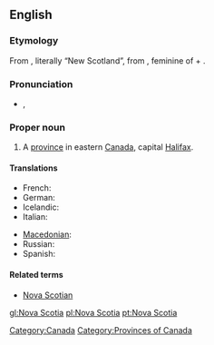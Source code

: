 ==English==
{{wikipedia}}

===Etymology===
From {{etyl|la}}, literally “New Scotland”, from {{term|nova|lang=la}}, feminine of {{term|novus||new|lang=la}} + {{term|Scotia||Scotland|lang=la}}.

===Pronunciation===
* {{a|UK}} {{IPA|/ˈnəʊ.və ˌskəʊ.ʃə/}}, {{SAMPA|/"n@U.v@ %sk@U.S@/}}

===Proper noun===
{{en-proper noun|sg=[[Nova]] [[Scotia]]}}

# A [[province]] in eastern [[Canada]], capital [[Halifax]].

====Translations====
{{trans-top|Province in eastern Canada}}
* French: {{t+|fr|Nouvelle-Écosse|f}}
* German: {{t+|de|Neuschottland|n}}
* Icelandic: {{t|is|Nýja-Skotland|n}}
* Italian: {{t-|it|Nuova Scozia|f}}
{{trans-mid}}
* [[Macedonian]]: {{t|mk|Нова Шкотска|f|tr=Nóva Škótska|sc=Cyrl|xs=Macedonian}}
* Russian: {{t|ru|Новая Шотландия|f|tr=Nóvaja Šotlándija|sc=Cyrl}}
* Spanish: {{t|es|Nueva Escocia|f}}
{{trans-bottom}}

====Related terms====
* [[Nova Scotian]]

[[Category:Canada]]
[[Category:Provinces of Canada]]

[[gl:Nova Scotia]]
[[pl:Nova Scotia]]
[[pt:Nova Scotia]]